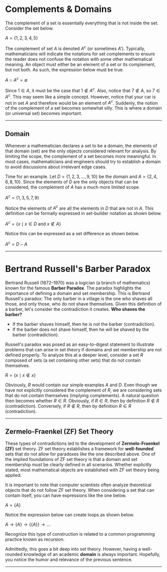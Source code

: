 # Complements & Domains

The complement of a set is essentially everything that is not inside the set. Consider the set below.

$A = \{1, 2, 3, 4, 5\}$

The complement of set $A$ is denoted $A^c$ (or sometimes $A'$). Typically, mathematicians will indicate the notations for set complements to ensure the reader does not confuse the notation with some other mathematical meaning. An object must either be an element of a set or its complement, but not both. As such, the expression below must be true.

$A \cap A^c = \emptyset$

Since $1 \in A$, it must be the case that $1 \notin A^c$. Also, notice that $7 \notin A$, so $7 \in A^c$. This may seem like a simple concept. However, notice that your car is not in set $A$ and therefore would be an element of $A^c$. Suddenly, the notion of the complement of a set becomes somewhat silly. This is where a domain (or universal set) becomes important.

***

## Domain

Whenever a mathematician declares a set to be a domain, the elements of that domain (set) are the only objects considered relevant for analysis. By limiting the scope, the complement of a set becomes more meaningful. In most cases, mathematicians and engineers should try to establish a domain to avoid discussions about irrelevant edge cases.

Time for an example. Let $D = \{1, 2, 3, \ldots, 9, 10\}$ be the domain and $A = \{2, 4, 6, 8, 10\}$. Since the elements of $D$ are the only objects that can be considered, the complement of $A$ has a much more limited scope.

$A^c = \{1, 3, 5, 7, 9\}$

Notice the elements of $A^c$ are all the elements in $D$ that are not in $A$. This definition can be formally expressed in set-builder notation as shown below.

$A^c = \{ x \mid x \in D \text{ and } x \notin A \}$

Notice this can be expressed as a set difference as shown below.

$A^c = D - A$

***

# Bertrand Russell's Barber Paradox

Bertrand Russell (1872–1970) was a logician (a branch of mathematics) known for the famous **Barber Paradox**. The paradox highlights the importance of defining a domain and set membership. This is Bertrand Russell's paradox: The only barber in a village is the one who shaves all those, and only those, who do not shave themselves. Given this definition of a barber, let's consider the contradiction it creates. **Who shaves the barber?**

* If the barber shaves himself, then he is not the barber (contradiction).
* If the barber does not shave himself, then he will be shaved by the barber (contradiction).

Russell's paradox was posed as an easy-to-digest statement to illustrate problems that can arise in set theory if domains and set membership are not defined properly. To analyze this at a deeper level, consider a set $R$ composed of sets (a set containing other sets) that do not contain themselves.

$R = \{ x \mid x \notin x \}$

Obviously, $R$ would contain our simple examples $A$ and $D$. Even though we have not explicitly considered the complement of $R$, we are considering sets that do not contain themselves (implying complements). A natural question then becomes whether $R \in R$. Obviously, if $R \in R$, then by definition $R \notin R$ (contradiction). Conversely, if $R \notin R$, then by definition $R \in R$ (contradiction).

***

## Zermelo-Fraenkel (ZF) Set Theory

These types of contradictions led to the development of **Zermelo-Fraenkel (ZF)** set theory. ZF set theory establishes a framework for **well-founded** sets that do not allow for paradoxes like the one described above. One of the implied foundations of ZF set theory is that a domain and set membership must be clearly defined in all scenarios. Whether explicitly stated, most mathematical objects are established with ZF set theory being applied.

It is important to note that computer scientists often analyze theoretical objects that do not follow ZF set theory. When considering a set that can contain itself, you can have expressions like the one below.

$A = \{ A \}$

Notice the expression below can create loops as shown below.

$A \rightarrow \{A\} \rightarrow \{\{A\}\} \rightarrow \ldots$

Recognize this type of construction is related to a common programming practice known as recursion.

Admittedly, this goes a bit deep into set theory. However, having a well-rounded knowledge of an academic **domain** is always important. Hopefully, you notice the humor and relevance of the previous sentence.

***
